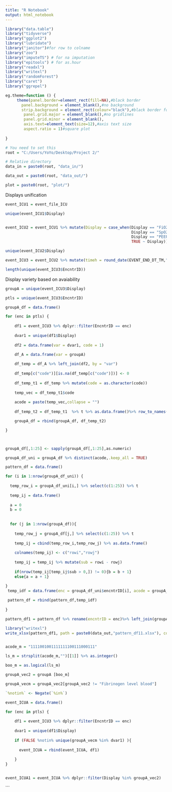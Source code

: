 ---
title: "R Notebook"
output: html_notebook
---

```{r}
library("data.table")
library("tidyverse")
library("ggplot2")
library("lubridate")
library("janitor")#for row to colname
library("zoo")
library("imputeTS") # for na imputation
library("epitools") # for as.hour
library("readxl")
library("writexl")
library("randomForest")
library("caret")
library("ggrepel")

eg.theme=function () { 
     theme(panel.border=element_rect(fill=NA),#black border
       panel.background = element_blank(),#no background
       strip.background = element_rect(colour="black"),#black border for strip
        panel.grid.major = element_blank(),#no gridlines
        panel.grid.minor = element_blank(),
        axis.text=element_text(size=12),#axis text size
        aspect.ratio = 1)#square plot
        
}

# You need to set this
root = "C:/Users/YoYo/Desktop/Project 2/"

# Relative directory
data_in = paste0(root, "data_in/")

data_out = paste0(root, "data_out/")

plot = paste0(root, "plot/")
```

Displays unification
```{r}

event_ICU1 = event_file_ICU

unique(event_ICU1$Display)


event_ICU2 = event_ICU1 %>% mutate(Display = case_when(Display == "FiO2 (AN)"~"FiO2 - Delivered",
                                                       Display == "SpO2 (AN)"~"SpO2",
                                                       Display == "PEEP (AN)"~"PEEP",
                                                       TRUE ~ Display))

unique(event_ICU2$Display)

event_ICU3 = event_ICU2 %>% mutate(timeh = round_date(EVENT_END_DT_TM,"hour")) %>% group_by(EncntrID,Display) %>% distinct(timeh,.keep_all =TRUE)

length(unique(event_ICU3$EncntrID))
```


Display variety based on avaiability
```{r}

groupA = unique(event_ICU3$Display)

ptls = unique(event_ICU3$EncntrID)

groupA_df = data.frame()

for (enc in ptls) {
  
    df1 = event_ICU3 %>% dplyr::filter(EncntrID == enc)
    
    dvar1 = unique(df1$Display)
    
    df2 = data.frame(var = dvar1, code = 1)

    df_A = data.frame(var = groupA)
    
    df_temp = df_A %>% left_join(df2, by = "var") 
    
    df_temp[c("code")][is.na(df_temp[c("code")])] <- 0
    
    df_temp_t1 = df_temp %>% mutate(code = as.character(code))
    
    temp_vec = df_temp_t1$code
    
    acode = paste(temp_vec,collapse = "")
    
    df_temp_t2 = df_temp_t1  %>% t %>% as.data.frame()%>% row_to_names(row_number = 1) %>% mutate(acode = acode)%>% mutate(encntrID = enc)

    groupA_df = rbind(groupA_df, df_temp_t2)

}



groupA_df[,1:25] <- sapply(groupA_df[,1:25],as.numeric)

groupA_df_uni = groupA_df %>% distinct(acode,.keep_all = TRUE)

pattern_df = data.frame()

for (i in 1:nrow(groupA_df_uni)) {
  
  temp_row_i = groupA_df_uni[i,] %>% select(c(1:25)) %>% t
  
  temp_ij = data.frame()
  
  a = 0
  b = 0
  
  
  for (j in 1:nrow(groupA_df)){
    
    temp_row_j = groupA_df[j,] %>% select(c(1:25)) %>% t
    
    temp_ij = cbind(temp_row_i,temp_row_j) %>% as.data.frame()
    
    colnames(temp_ij) <- c("rowi","rowj")
    
    temp_ij = temp_ij %>% mutate(sub = rowi - rowj)
    
    if(nrow(temp_ij[temp_ij$sub > 0,]) != 0){b = b + 1}
    else{a = a + 1}
  
}
 temp_idf = data.frame(enc = groupA_df_uni$encntrID[i], acode = groupA_df_uni$acode[i],a = a,b = b )

 pattern_df = rbind(pattern_df,temp_idf)
 
}

pattern_df1 = pattern_df %>% rename(encntrID = enc)%>% left_join(groupA_df, by = "encntrID") %>% dplyr::filter(get("FiO2 - Delivered") == 1, get("pO2 level POC blood") == 1,get("Oxygen device") == 1,get("Respiratory Rate") == 1)

library("writexl")
write_xlsx(pattern_df1, path = paste0(data_out,"pattern_df11.xlsx"), col_names = TRUE)


acode_m = "1111001001111111100111000111"

ls_m = strsplit(acode_m,"")[[1]] %>% as.integer()

boo_m = as.logical(ls_m)

groupA_vec2 = groupA [boo_m] 

groupA_vecm = groupA_vec2[groupA_vec2 != "Fibrinogen level blood"]

`%notin%` <- Negate(`%in%`)

event_ICUA = data.frame()

for (enc in ptls) {
  
    df1 = event_ICU3 %>% dplyr::filter(EncntrID == enc)
    
    dvar1 = unique(df1$Display)
    
    if (FALSE %notin% unique(groupA_vecm %in% dvar1) ){
      
      event_ICUA = rbind(event_ICUA, df1)
      
    }
}


event_ICUA1 = event_ICUA %>% dplyr::filter(Display %in% groupA_vec2)


```
```

